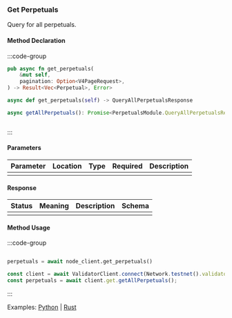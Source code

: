 ### Get Perpetuals

Query for all perpetuals.

#### Method Declaration

:::code-group

```rust [Rust]
pub async fn get_perpetuals(
    &mut self,
    pagination: Option<V4PageRequest>,
) -> Result<Vec<Perpetual>, Error>
```

```python [Python]
async def get_perpetuals(self) -> QueryAllPerpetualsResponse
```

```typescript [TypeScript]
async getAllPerpetuals(): Promise<PerpetualsModule.QueryAllPerpetualsResponse>
```

```url [API]
```

:::

#### Parameters

| Parameter | Location | Type  | Required | Description |
| --------- | -------- | ----- | -------- | ----------- |
|           |          |       |          |             |

#### Response

| Status | Meaning | Description | Schema |
| ------ | ------- | ----------- | ------ |
|        |         |             |        |

#### Method Usage

:::code-group

```rust [Rust]
```

```python [Python]
perpetuals = await node_client.get_perpetuals()
```

```typescript [TypeScript]
const client = await ValidatorClient.connect(Network.testnet().validatorConfig);
const perpetuals = await client.get.getAllPerpetuals();
```

:::

Examples: [Python] | [Rust]

[Python]: https://github.com/dydxprotocol/v4-clients/blob/3e8c7e1b960291b7ef273962d374d9934a5c4d33/v4-client-py-v2/examples/validator_get_example.py#L126
[Rust]: https://github.com/dydxprotocol/v4-clients/blob/3e8c7e1b960291b7ef273962d374d9934a5c4d33/v4-client-rs/client/examples/validator_get.rs#L86
